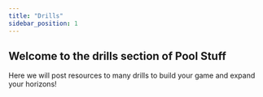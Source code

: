 ```yaml
---
title: "Drills"
sidebar_position: 1
---
```


## Welcome to the drills section of Pool Stuff

Here we will post resources to many drills to build your game and expand your horizons!
